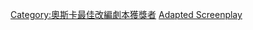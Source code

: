 {{Navbox
| name      = 奧斯卡最佳改編劇本獎
| title     = [[奧斯卡金像獎|奧斯卡]][[奧斯卡最佳改編劇本獎|最佳改編劇本獎]]
| state     = {{{state|autocollapse}}}
| bodyclass = hlist
| basestyle = background: #EEDD82

| group1 = 1928－1940
| list1  =
* [[Benjamin Glazer]]（1928）
* [[Hanns Kräly]]（1929）
* [[Joseph Farnham]]、[[Martin Flavin]]、[[弗朗西丝·马里恩]]和[[Lennox Robinson]]（1930）
* [[Howard Estabrook]]（1931）
* Edwin J. Burke（1932）
* [[Victor Heerman]]和[[Sarah Y. Mason]]（1933）
* [[Robert Riskin]]（1934）
* [[Dudley Nichols]]（1935）
* Pierre Collings和Sheridan Gibney（1936）
* Heinz Herald、Geza Herczeg和[[Norman Reilly Raine]]（1937）
* [[Ian Dalrymple]]、[[Cecil Arthur Lewis]]、[[W. P. Lipscomb|W.P. Lipscomb]]和[[萧伯纳]]（1938）
* [[Sidney Howard]]（1939）
* [[Donald Ogden Stewart]]（1940）

| group2 = 1941－1960
| list2  =
* [[Sidney Buchman]]和[[Seton I. Miller]]（1941）
* [[George Froeschel]]、[[詹姆斯·希爾頓]]、Claudine West和[[Arthur Wimperis]]（1942）
* [[Philip G. Epstein]]、[[Julius J. Epstein]]和[[Howard E. Koch|Howard Koch]]（1943）
* [[Frank Butler (writer)|Frank Butler]]和Frank Cavett（1944）
* [[Charles Brackett]]和[[比利·懷德]]（1945）
* [[Robert E. Sherwood|Robert Sherwood]]（1946）
* [[佐治·薛頓]]（1947）
* [[約翰·休斯頓]]（1948）
* [[约瑟夫·曼凯维奇]]（1949）
* [[约瑟夫·曼凯维奇]]（1950）
* [[Harry Brown (writer)|Harry Brown]]和[[Michael Wilson (writer)|Michael Wilson]]（1951）
* [[Charles Schnee]]（1952）
* [[Daniel Taradash]]（1953）
* [[佐治·薛頓]]（1954）
* [[帕迪·查耶夫斯基]]（1955）
* [[John Farrow]]、[[S. J. Perelman]]和[[James Poe]]（1956）
* [[Carl Foreman]]和[[Michael Wilson (writer)|Michael Wilson]]（1957）
* [[Alan Jay Lerner]]（1958）
* [[Neil Paterson (writer)|Neil Paterson]]（1959）
* [[Richard Brooks]]（1960）

| group3 = 1961－1980
| list3  =
* [[Abby Mann]]（1961）
* [[Horton Foote]]（1962）
* [[John Osborne]]（1963）
* [[Edward Anhalt]]（1964）
* [[Robert Bolt]]（1965）
* [[Robert Bolt]]（1966）
* [[Stirling Silliphant]]（1967）
* [[James Goldman]]（1968）
* [[Waldo Salt]]（1969）
* [[Ring Lardner、Jr.]]（1970）
* [[Ernest Tidyman]]（1971）
* [[弗朗西斯·科波拉]]和[[馬里奧·普佐]]（1972）
* [[William Peter Blatty]]（1973）
* [[弗朗西斯·科波拉]]和[[馬里奧·普佐]]（1974）
* [[Bo Goldman]]和Laurence Hauben（1975）
* [[威廉·戈德曼]]（1976）
* [[Alvin Sargent]]（1977）
* [[奧利華·史東]]（1978）
* [[罗伯特·本顿]]（1979）
* [[Alvin Sargent]]（1980）

| group4 = 1981－2000
| list4  =
* [[Ernest Thompson]]（1981）
* [[科斯塔·加夫拉斯]]和[[Donald E. Stewart]]（1982）
* [[詹姆斯·L·布鲁克斯]]（1983）
* [[彼得·謝弗]]（1984）
* [[Kurt Luedtke]]（1985）
* [[露絲·鮑爾·賈華拉]]（1986）
* [[貝納多·貝托魯奇]]和[[Mark Peploe]]（1987）
* [[基斯杜化·咸頓]]（1988）
* [[Alfred Uhry]]（1989）
* [[麥可·布萊克]]（1990）
* [[Ted Tally]]（1991）
* [[露絲·鮑爾·賈華拉]]（1992）
* [[斯蒂文·泽里安]]（1993）
* [[艾瑞克·羅斯]]（1994）
* [[艾瑪·湯普遜]]（1995）
* [[比利·鮑伯·松頓]]（1996）
* [[柯蒂斯·汉森]]和[[布萊恩·海格蘭]]（1997）
* [[比爾·坎登]]（1998）
* [[約翰·艾文]]（1999）
* [[史蒂芬·加汉]]（2000）

| group5 = 2001－2020
| list5  =
* [[阿奇瓦·高斯曼]]（2001）
* [[罗纳德·哈伍德]]（2002）
* [[菲利帕·鮑恩斯]]、[[彼得·杰克逊]]和[[法蘭·華許]]（2003）
* [[亚历山大·佩恩]]和[[Jim Taylor (writer)|Jim Taylor]]（2004）
* [[Larry McMurtry]]和[[Diana Ossana]]（2005）
* [[William Monahan]]（2006）
* [[科恩兄弟|乔尔·科恩和伊桑·科恩]]（2007）
* [[Simon Beaufoy]]（2008）
* [[杰弗里·弗莱彻]]（2009）
* [[艾倫·索金]]（2010）
* [[亚历山大·佩恩]]、[[Jim Rash]]和[[Nat Faxon]]（2011）
* [[克里斯·泰瑞欧]]（2012）
* [[约翰·里德利]]（2013）
* [[格拉汉姆·摩尔]]（2014）
* [[亞當·麥凱]]、[[查尔斯·兰道夫]]（2015）
* [[巴里·杰金斯]]、[[塔賴爾·阿爾文·麥卡尼]]（2016）
* [[詹姆士·艾佛利]] (2017)
* Charlie Wachtel, David Rabinowitz, [[Kevin Willmott]]和[[史派克·李]] (2018)
* [[塔伊加·維迪提]] (2019)
* [[基斯杜化·咸頓]]、{{le|弗洛里安·澤勒|Florian Zeller}} (2020)

| group6 = 2021至今
| list6  =
* [[夏安·海德]] (2021)

| below = 
* [[Template:奥斯卡最佳影片奖|最佳影片]]	
* [[Template:奥斯卡最佳导演奖|最佳導演]]
* [[Template:奥斯卡最佳男主角奖|最佳男主角]]
* [[Template:奥斯卡最佳女主角奖|最佳女主角]] 
* [[Template:奧斯卡最佳男配角獎|最佳男配角]]	
* [[Template:奥斯卡最佳女配角奖|最佳女配角]] 
* [[Template:奧斯卡最佳原創劇本獎|最佳原創劇本]]	
* [[Template:奧斯卡最佳改編劇本獎|最佳改編劇本]]
* [[Template:奥斯卡最佳动画长片|最佳動畫長片]]	
* [[Template:奧斯卡最佳動畫短片獎|最佳動畫短片]] 
* [[Template:奧斯卡最佳紀錄片獎|最佳紀錄長片]]	
* [[Template:奧斯卡最佳紀錄短片獎|最佳紀錄短片]]  
* [[Template:奧斯卡最佳原創音樂獎|最佳原創音樂]]	
* [[Template:奧斯卡最佳原創歌曲獎 |最佳原創歌曲]] 
* [[Template:奥斯卡最佳音响奖|最佳音响]]
* [[Template:奧斯卡最佳藝術指導獎|最佳美術設計]]	
* [[Template:奧斯卡最佳攝影獎|最佳攝影]]
* [[Template:奧斯卡最佳化妝與髮型設計獎|最佳化妝與髮型設計獎]]	
* [[Template:奧斯卡最佳服裝設計獎|最佳服裝設計]]
}}
[[Category:奧斯卡最佳改編劇本獲獎者]]<noinclude>
{{collapsible option}}
[[Category:奧斯卡最佳改編劇本獲獎者| ]]
[[Category:奧斯卡獎模板|Adapted Screenplay]]
</noinclude>